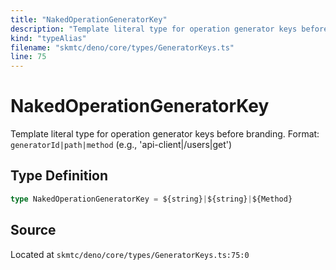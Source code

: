 ```yaml
---
title: "NakedOperationGeneratorKey"
description: "Template literal type for operation generator keys before branding."
kind: "typeAlias"
filename: "skmtc/deno/core/types/GeneratorKeys.ts"
line: 75
---
```


# NakedOperationGeneratorKey

Template literal type for operation generator keys before branding.
Format: `generatorId|path|method` (e.g., 'api-client|/users|get')

## Type Definition

```typescript
type NakedOperationGeneratorKey = ${string}|${string}|${Method}
```

## Source

Located at `skmtc/deno/core/types/GeneratorKeys.ts:75:0`
